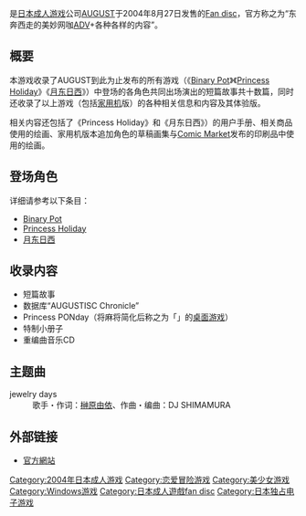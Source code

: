 {{unreferenced|time=2017-04-07T11:01:46+00:00}}
{{Infobox animanga/Headerofja
|title= AUGUST FAN BOX
|image= 
|size= 
|caption= 
|japanese= オーガストファンBOX
|english= AUGUST FAN BOX
|kana= 
|romaji= 
|genre= 
}}
{{Infobox animanga/Game
|標題=
|類型=[[Fan_disc|Fan disc]]
|使用平台=Windows 98/2000/Me/XP
|遊戲引擎=
|開發團隊=[[AUGUST|AUGUST]]
|代理商=AUGUST
|製作人=
|監製=
|腳本=榊原拓
|程式=
|音樂=
|美術=べっかんこう
|遊戲人數=1
|發售日=2004年8月27日
|對象年齡=18禁
|結局數=
}}
{{Infobox animanga/Footerofja}}

{{Vgname|AUGUST FAN BOX|ja=オーガストファンBOX}}是[[日本成人游戏|日本成人游戏]]公司[[AUGUST|AUGUST]]于2004年8月27日发售的[[Fan_disc|Fan disc]]，官方称之为“东奔西走的美妙网咖[[恋爱冒险游戏|ADV]]+各种各样的内容”。

== 概要 ==
本游戏收录了AUGUST到此为止发布的所有游戏（《[[Binary_Pot|Binary Pot]]》《[[Princess_Holiday|Princess Holiday]]》《[[月东日西|月东日西]]》）中登场的各角色共同出场演出的短篇故事共十数篇，同时还收录了以上游戏（包括[[电子游戏机|家用机]]版）的各种相关信息和内容及其体验版。

相关内容还包括了《Princess Holiday》和《月东日西》）的用户手册、相关商品使用的绘画、家用机版本追加角色的草稿画集与[[Comic_Market|Comic Market]]发布的印刷品中使用的绘画。

== 登场角色 ==
详细请参考以下条目：
* [[Binary_Pot|Binary Pot]]
* [[Princess_Holiday|Princess Holiday]]
* [[月东日西|月东日西]]

== 收录内容 ==
* 短篇故事
* 数据库“AUGUSTISC Chronicle”
* Princess PONday（将麻将简化后称之为「{{lang|ja|ぽんじゃん}}」的[[桌上游戏|桌面游戏]]）
* 特制小册子
* 重编曲音乐CD

== 主题曲 ==
; jewelry days
: 歌手・作词：[[榊原由依|榊原由依]]、作曲・编曲：DJ SHIMAMURA

== 外部链接 ==
* [http://august-soft.com/fbox/index.htm 官方網站]{{Wayback|url=http://august-soft.com/fbox/index.htm |date=20170706043949 }}{{ja}}

{{AUGUST}}

{{DEFAULTSORT:August Fan Box}}
[[Category:2004年日本成人游戏|Category:2004年日本成人游戏]]
[[Category:恋爱冒险游戏|Category:恋爱冒险游戏]]
[[Category:美少女游戏|Category:美少女游戏]]
[[Category:Windows游戏|Category:Windows游戏]]
[[Category:日本成人遊戲fan_disc|Category:日本成人遊戲fan disc]]
[[Category:日本独占电子游戏|Category:日本独占电子游戏]]